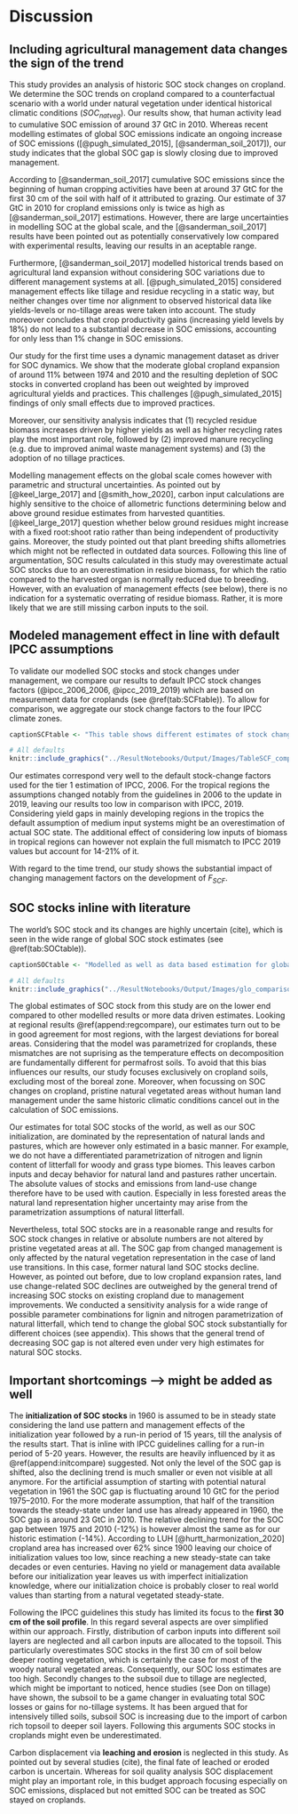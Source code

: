 # Discussion

## Including agricultural management data changes the sign of the trend

This study provides an analysis of historic SOC stock changes on cropland. We determine the SOC trends on cropland compared to a counterfactual scenario with a world under natural vegetation under identical historical climatic conditions ($SOC_{natveg}$). Our results show, that human activity lead to cumulative SOC emission of around 37 GtC in 2010. Whereas recent modelling estimates of global SOC emissions indicate an ongoing increase of SOC emissions ([@pugh_simulated_2015], [@sanderman_soil_2017]), our study indicates that the global SOC gap is slowly closing due to improved management.

According to [@sanderman_soil_2017] cumulative SOC emissions since the beginning of human cropping activities have been at around 37 GtC for the first 30 cm of the soil with half of it attributed to grazing. Our estimate of 37 GtC in 2010 for cropland emissions only is twice as high as [@sanderman_soil_2017] estimations. However, there are large uncertainties in modelling SOC at the global scale, and the [@sanderman_soil_2017] results have been pointed out as potentially conservatively low compared with experimental results, leaving our results in an aceptable range.

Furthermore, [@sanderman_soil_2017] modelled historical trends based on agricultural land expansion without considering SOC variations due to different management systems at all. [@pugh_simulated_2015] considered management effects like tillage and residue recycling in a static way, but neither changes over time nor alignment to observed historical data like yields-levels or no-tillage areas were taken into account. The study moreover concludes that crop productivity gains (increasing yield levels by 18%) do not lead to a substantial decrease in SOC emissions, accounting for only less than 1% change in SOC emissions.

Our study for the first time uses a dynamic management dataset as driver for SOC dynamics. We show that the moderate global cropland expansion of around 11% between 1974 and 2010 and the resulting depletion of SOC stocks in converted cropland has been out weighted by improved agricultural yields and practices. This challenges [@pugh_simulated_2015] findings of only small effects due to improved practices.

Moreover, our sensitivity analysis indicates that (1) recycled residue biomass increases driven by higher yields as well as higher recycling rates play the most important role, followed by (2) improved manure recycling (e.g. due to improved animal waste management systems) and (3) the adoption of no tillage practices.

Modelling management effects on the global scale comes however with parametric and structural uncertainties. As pointed out by [@keel_large_2017] and [@smith_how_2020], carbon input calculations are highly sensitive to the choice of allometric functions determining below and above ground residue estimates from harvested quantities. [@keel_large_2017] question whether below ground residues might increase with a fixed root:shoot ratio rather than being independent of productivity gains. Moreover, the study pointed out that plant breeding shifts allometries which might not be reflected in outdated data sources. Following this line of argumentation, SOC results calculated in this study may overestimate actual SOC stocks due to an overestimation in residue biomass, for which the ratio compared to the harvested organ is normally reduced due to breeding. However, with an evaluation of management effects (see below), there is no indication for a systematic overrating of residue biomass. Rather, it is more likely that we are still missing carbon inputs to the soil.

## Modeled management effect in line with default IPCC assumptions

To validate our modelled SOC stocks and stock changes under management, we compare our results to default IPCC stock changes factors (@ipcc_2006_2006, @ipcc_2019_2019) which are based on measurement data for croplands (see \@ref(tab:SCFtable)). To allow for comparison, we aggregate our stock change factors to the four IPCC climate zones.

```r
captionSCFtable <- "This table shows different estimates of stock change factors $F_{SCF}$, defined as the SOC stock of managed croplands relative to the counterfactual SOC stock of undisturbed natural vegetation. We compare average values for four IPCC climate zone classifications. IPCC 2006 and 2019 default factors (medium input) as well as altered factors for low input of organic matter without any other subsystem consideration are compared to results for 1990 and 2010 of this study (SOC budget)."
```

```r
# All defaults
knitr::include_graphics("../ResultNotebooks/Output/Images/TableSCF_comparison.png")
```

Our estimates correspond very well to the default stock-change factors used for the tier 1 estimation of IPCC, 2006. For the tropical regions the assumptions changed notably from the guidelines in 2006 to the update in 2019, leaving our results too low in comparison with IPCC, 2019. Considering yield gaps in mainly developing regions in the tropics the default assumption of medium input systems might be an overestimation of actual SOC state. The additional effect of considering low inputs of biomass in tropical regions can however not explain the full mismatch to IPCC 2019 values but account for 14-21% of it.

With regard to the time trend, our study shows the substantial impact of changing management factors on the development of $F_{SCF}$.

## SOC stocks inline with literature

The world's SOC stock and its changes are highly uncertain (cite), which is seen in the wide range of global SOC stock estimates (see \@ref(tab:SOCtable)).

```r
captionSOCtable <- "Modelled as well as data based estimation for global SOC stock in GtC for the first 30 cm of soil aggregated over all land area. Note that SoilGrids, GSOC and WISE do not consider changes over time and rely on soil profile data gather over a long period of time, which makes it hard to pinpoint a specific year for these SOC estimations. In this context they will be compared to modelled data (LPJmL4, this study) for the year 2010."
```

```r
# All defaults
knitr::include_graphics("../ResultNotebooks/Output/Images/glo_comparisonfigure.png")
```

The global estimates of SOC stock from this study are on the lower end compared to other modelled results or more data driven estimates. Looking at regional results \@ref(append:regcompare), our estimates turn out to be in good agreement for most regions, with the largest deviations for boreal areas. Considering that the model was parametrized for croplands, these mismatches are not suprising as the temperature effects on decomposition are fundamentally different for permafrost soils. To avoid that this bias influences our results, our study focuses exclusively on cropland soils, excluding most of the boreal zone. Moreover, when focussing on SOC changes on cropland, pristine natural vegetated areas without human land management under the same historic climatic conditions cancel out in the calculation of SOC emissions.

Our estimates for total SOC stocks of the world, as well as our SOC initialization, are dominated by the representation of natural lands and pastures, which are however only estimated in a basic manner. For example, we do not have a differentiated parametrization of nitrogen and lignin content of litterfall for woody and grass type biomes. This leaves carbon inputs and decay behavior for natural land and pastures rather uncertain. The absolute values of stocks and emissions from land-use change therefore have to be used with caution. Especially in less forested areas the natural land representation higher uncertainty may arise from the parametrization assumptions of natural litterfall.

Nevertheless, total SOC stocks are in a reasonable range and results for SOC stock changes in relative or absolute numbers are not altered by pristine vegetated areas at all. The SOC gap from changed management is only affected by the natural vegetation representation in the case of land use transitions. In this case, former natural land SOC stocks decline. However, as pointed out before, due to low cropland expansion rates, land use change-related SOC declines are outweighed by the general trend of increasing SOC stocks on existing cropland due to management improvements.
We conducted a sensitivity analysis for a wide range of possible parameter combinations for lignin and nitrogen parametrization of natural litterfall, which tend to change the global SOC stock substantially for different choices
(see appendix). This shows that the general trend of decreasing SOC gap is not altered even under very high estimates for natural SOC stocks.

## Important shortcomings --> might be added as well

The **initialization of SOC stocks** in 1960 is assumed to be in steady state considering the land use pattern and management effects of the initialization year followed by a run-in period of 15 years, till the analysis of the results start. That is inline with IPCC guidelines calling for a run-in period of 5-20 years. However, the results are heavily influenced by it as \@ref(append:initcompare) suggested. Not only the level of the SOC gap is shifted, also the declining trend is much smaller or even not visible at all anymore. For the artificial assumption of starting with potential natural vegetation in 1961 the SOC gap is fluctuating around 10 GtC for the period 1975--2010. For the more moderate assumption, that half of the transition towards the steady-state under land use has already appeared in 1960, the SOC gap is around 23 GtC in 2010. The relative declining trend for the SOC gap between 1975 and 2010 (-12%) is however almost the same as for our historic estimation (-14%). According to LUH [@hurtt_harmonization_2020] cropland area has increased over 62% since 1900 leaving our choice of initialization values too low, since reaching a new steady-state can take decades or even centuries. Having no yield or management data available before our initialization year leaves us with imperfect initialization knowledge, where our initialization choice is probably closer to real world values than starting from a natural vegetated steady-state.

Following the IPCC guidelines this study has limited its focus to the **first 30 cm of the soil profile**. In this regard several aspects are over simplified within our approach. Firstly, distribution of carbon inputs into different soil layers are neglected and all carbon inputs are allocated to the topsoil. This particularly overestimates SOC stocks in the first 30 cm of soil below deeper rooting vegetation, which is certainly the case for most of the woody natural vegetated areas. Consequently, our SOC loss estimates are too high.
Secondly changes to the subsoil due to tillage are neglected, which might be important to noticed, hence studies (see Don on tillage) have shown, the subsoil to be a game changer in evaluating total SOC losses or gains for no-tillage systems. It has been argued that for intensively tilled soils, subsoil SOC is increasing due to the import of carbon rich topsoil to deeper soil layers. Following this arguments SOC stocks in croplands might even be underestimated.

Carbon displacement via **leaching and erosion** is neglected in this study. As pointed out by several studies (cite), the final fate of leached or eroded carbon is uncertain. Whereas for soil quality analysis SOC displacement might play an important role, in this budget approach focusing especially on SOC emissions, displaced but not emitted SOC can be treated as SOC stayed on croplands.
